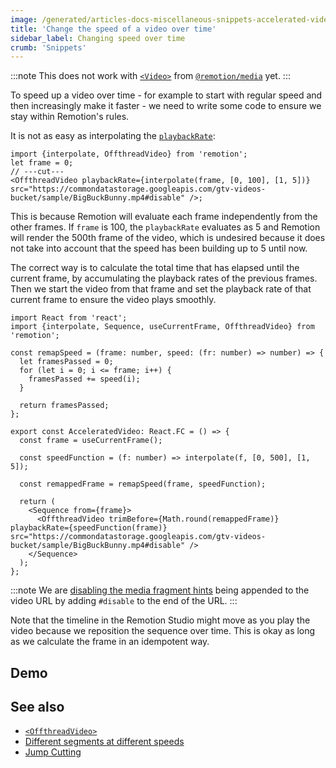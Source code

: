 ```yaml
---
image: /generated/articles-docs-miscellaneous-snippets-accelerated-video.png
title: 'Change the speed of a video over time'
sidebar_label: Changing speed over time
crumb: 'Snippets'
---
```


:::note
This does not work with [`<Video>`](/docs/media/video) from [`@remotion/media`](/docs/media) yet.
:::


To speed up a video over time - for example to start with regular speed and then increasingly make it faster - we need to write some code to ensure we stay within Remotion's rules.

It is not as easy as interpolating the [`playbackRate`](/docs/offthreadvideo#playbackrate):

```tsx twoslash title="❌ Does not work"
import {interpolate, OffthreadVideo} from 'remotion';
let frame = 0;
// ---cut---
<OffthreadVideo playbackRate={interpolate(frame, [0, 100], [1, 5])} src="https://commondatastorage.googleapis.com/gtv-videos-bucket/sample/BigBuckBunny.mp4#disable" />;
```

This is because Remotion will evaluate each frame independently from the other frames. If `frame` is 100, the `playbackRate` evaluates as 5 and Remotion will render the 500th frame of the video, which is undesired because it does not take into account that the speed has been building up to 5 until now.

The correct way is to calculate the total time that has elapsed until the current frame, by accumulating the playback rates of the previous frames. Then we start the video from that frame and set the playback rate of that current frame to ensure the video plays smoothly.

```tsx twoslash title="✅ AcceleratedVideo.tsx"
import React from 'react';
import {interpolate, Sequence, useCurrentFrame, OffthreadVideo} from 'remotion';

const remapSpeed = (frame: number, speed: (fr: number) => number) => {
  let framesPassed = 0;
  for (let i = 0; i <= frame; i++) {
    framesPassed += speed(i);
  }

  return framesPassed;
};

export const AcceleratedVideo: React.FC = () => {
  const frame = useCurrentFrame();

  const speedFunction = (f: number) => interpolate(f, [0, 500], [1, 5]);

  const remappedFrame = remapSpeed(frame, speedFunction);

  return (
    <Sequence from={frame}>
      <OffthreadVideo trimBefore={Math.round(remappedFrame)} playbackRate={speedFunction(frame)} src="https://commondatastorage.googleapis.com/gtv-videos-bucket/sample/BigBuckBunny.mp4#disable" />
    </Sequence>
  );
};
```

:::note
We are [disabling the media fragment hints](/docs/media-fragments) being appended to the video URL by adding `#disable` to the end of the URL.
:::

Note that the timeline in the Remotion Studio might move as you play the video because we reposition the sequence over time. This is okay as long as we calculate the frame in an idempotent way.

## Demo

<AcceleratedVideoExample />

## See also

- [`<OffthreadVideo>`](/docs/offthreadvideo)
- [Different segments at different speeds](/docs/miscellaneous/snippets/different-segments-at-different-speeds)
- [Jump Cutting](/docs/miscellaneous/snippets/jumpcuts)

